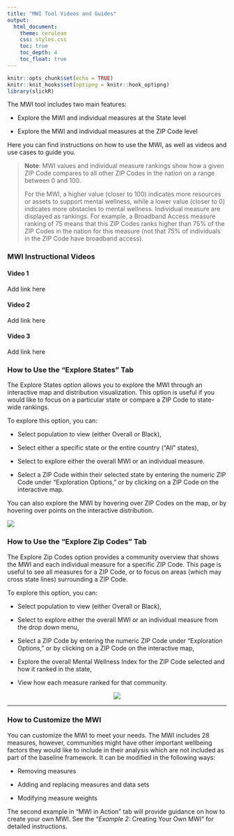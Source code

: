 ```yaml
---
title: "MWI Tool Videos and Guides"
output: 
  html_document:
    theme: cerulean
    css: styles.css
    toc: true
    toc_depth: 4
    toc_float: true
---
```


```r
knitr::opts_chunk$set(echo = TRUE)
knitr::knit_hooks$set(optipng = knitr::hook_optipng)
library(slickR)
```

The MWI tool includes two main features: 

-   Explore the MWI and individual measures at the State level 

-   Explore the MWI and individual measures at the ZIP Code level 

Here you can find instructions on how to use the MWI, as well as videos and use cases to guide you.

> **Note**: MWI values and individual measure rankings show how a given ZIP Code compares to all other ZIP Codes in the nation on a range between 0 and 100.
>
> For the MWI, a higher value (closer to 100) indicates more resources or assets to support mental wellness, while a lower value (closer to 0) indicates more obstacles to mental wellness. Individual measure are displayed as rankings. For example, a Broadband Access measure ranking of 75 means that this ZIP Codes ranks higher than 75% of the ZIP Codes in the nation for this measure (not that 75% of individuals in the ZIP Code have broadband access).

### MWI Instructional Videos

#### Video 1

Add link here

#### Video 2

Add link here

#### Video 3

Add link here

### How to Use the "Explore States" Tab

The Explore States option allows you to explore the MWI through an interactive map and distribution visualization. This option is useful if you would like to focus on a particular state or compare a ZIP Code to state-wide rankings.

To explore this option, you can:

-   Select population to view (either Overall or Black),

-   Select either a specific state or the entire country ("All" states),

-   Select to explore either the overall MWI or an individual measure.

-   Select a ZIP Code within their selected state by entering the numeric ZIP Code under "Exploration Options," or by clicking on a ZIP Code on the interactive map.

You can also explore the MWI by hovering over ZIP Codes on the map, or by hovering over points on the interactive distribution.

![](images/explore_states.png)

### How to Use the "Explore Zip Codes" Tab

The Explore Zip Codes option provides a community overview that shows the MWI and each individual measure for a specific ZIP Code. This page is useful to see all measures for a ZIP Code, or to focus on areas (which may cross state lines) surrounding a ZIP Code.

To explore this option, you can:

-   Select population to view (either Overall or Black),

-   Select to explore either the overall MWI or an individual measure from the drop down menu,

-   Select a ZIP Code by entering the numeric ZIP Code under "Exploration Options," or by clicking on a ZIP Code on the interactive map,

-   Explore the overall Mental Wellness Index for the ZIP Code selected and how it ranked in the state,

-   View how each measure ranked for that community.

<center>![](images/explore_zip.png)</center>



<hr>

### How to Customize the MWI

You can customize the MWI to meet your needs. The MWI includes 28 measures, however, communities might have other important wellbeing factors they would like to include in their analysis which are not included as part of the baseline framework. It can be modified in the following ways:

-   Removing measures

-   Adding and replacing measures and data sets

-   Modifying measure weights

The second example in "MWI in Action" tab will provide guidance on how to create your own MWI. See the "*Example 2:* Creating Your Own MWI
" for detailed instructions. 



